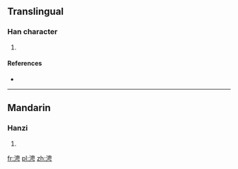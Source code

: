 ==Translingual==

===Han character===
{{Han char|rn=85|rad=水|as=07|sn=10|four=3512<sub>7</sub>|canj=水中田尸 (ELWS)}}

# {{defn|Han|sort=水07}}

====References====
* {{Han ref|kx=0626.020|dkj=17520|hdz=31624.020|uh=6D84|ud=28036|bh=D263|bd=53859}}

----

==Mandarin==

===Hanzi===
{{cmn-hanzi|pin=[[pīn]] ([[pin1]])|wg=p'in<sup>1</sup>}}

# {{defn|lang=cmn|sort=水07}}

[[fr:涄]]
[[pl:涄]]
[[zh:涄]]